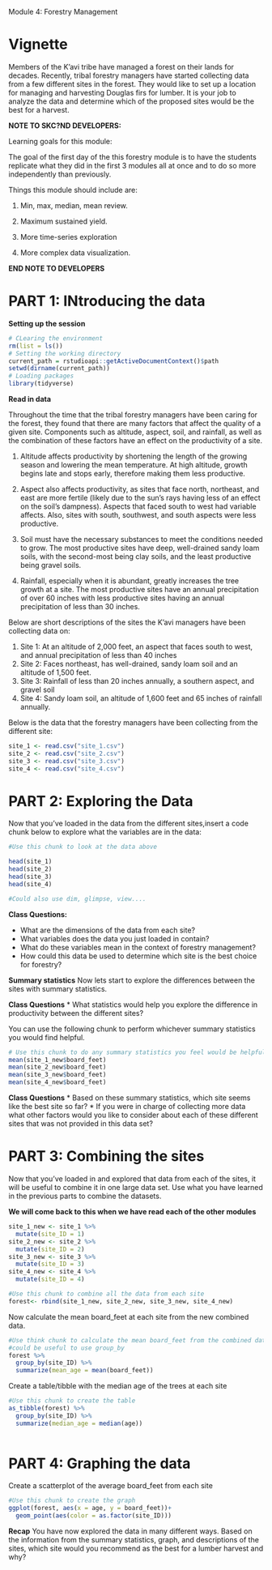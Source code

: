 Module 4: Forestry Management

# Vignette
Members of the K'avi tribe have managed a forest on their lands for decades. Recently, tribal forestry managers have started collecting data from a few different sites in the forest. They would like to set up a location for managing and harvesting Douglas firs for lumber. It is your job to analyze the data and determine which of the proposed sites would be the best for a harvest.

**NOTE TO SKC?ND DEVELOPERS:**

Learning goals for this module:

The goal of the first day of the this forestry module is to have the students replicate what they did in the first 3 modules all at once and to do so more independently than previously. 

Things this module should include are: 

1. Min, max, median, mean review.  

2. Maximum sustained yield. 

3. More time-series exploration

4. More complex data visualization. 

**END NOTE TO DEVELOPERS**

# PART 1: INtroducing the data

**Setting up the session**
```r
# CLearing the environment
rm(list = ls())
# Setting the working directory
current_path = rstudioapi::getActiveDocumentContext()$path
setwd(dirname(current_path))
# Loading packages
library(tidyverse)
```

**Read in data**

Throughout the time that the tribal forestry managers have been caring for the forest, they found that there are many factors that affect the quality of a given site. Components such as altitude, aspect, soil, and rainfall, as well as the combination of these factors have an effect on the productivity of a site. 

1. Altitude affects productivity by shortening the length of the growing season and lowering the mean temperature. At high altitude, growth begins late and stops early, therefore making them less productive.

2. Aspect also affects productivity, as sites that face north, northeast, and east are more fertile (likely due to the sun's rays having less of an effect on the soil's dampness). Aspects that faced south to west had variable affects. Also, sites with south, southwest, and south aspects were less productive.

3. Soil must have the necessary substances to meet the conditions needed to grow. The most productive sites have deep, well-drained sandy loam soils, with the second-most being clay soils, and the least productive being gravel soils.

4. Rainfall, especially when it is abundant, greatly increases the tree growth at a site. The most productive sites have an annual precipitation of over 60 inches with less productive sites having an annual precipitation of less than 30 inches. 

Below are short descriptions of the sites the K'avi managers have been collecting data on:
  
1. Site 1: At an altitude of 2,000 feet, an aspect that faces south to west, and annual precipitation of less than 40 inches
2. Site 2: Faces northeast, has well-drained, sandy loam soil and an altitude of 1,500 feet.
3. Site 3: Rainfall of less than 20 inches annually, a southern aspect, and gravel soil
4. Site 4: Sandy loam soil, an altitude of 1,600 feet and 65 inches of rainfall annually.

Below is the data that the forestry managers have been collecting from the different site:
```r
site_1 <- read.csv("site_1.csv")
site_2 <- read.csv("site_2.csv")
site_3 <- read.csv("site_3.csv")
site_4 <- read.csv("site_4.csv")
```

# PART 2: Exploring the Data

Now that you've loaded in the data from the different sites,insert a code chunk below to explore what the variables are in the data:

```r
#Use this chunk to look at the data above

head(site_1)
head(site_2)
head(site_3)
head(site_4)

#Could also use dim, glimpse, view....
```

**Class Questions:**

* What are the dimensions of the data from each site? 
* What variables does the data you just loaded in contain? 
* What do these variables mean in the context of forestry management?
* How could this data be used to determine which site is the best choice for forestry? 


**Summary statistics**
Now lets start to explore the differences between the sites with summary statistics. 

**Class Questions**
* What statistics would help you explore the difference in productivity between the different sites? 

You can use the following chunk to perform whichever summary statistics you would find helpful. 

```r
# Use this chunk to do any summary statistics you feel would be helpful. 
mean(site_1_new$board_feet)
mean(site_2_new$board_feet)
mean(site_3_new$board_feet)
mean(site_4_new$board_feet)

```

**Class Questions**
* Based on these summary statistics, which site seems like the best site so far? 
* If you were in charge of collecting more data what other factors would you like to consider about each of these different sites that was not provided in this data set?

# PART 3: Combining the sites

Now that you've loaded in and explored that data from each of the sites, it will be useful to combine it in one large data set. Use what you have learned in the previous parts to combine the datasets. 

**We will come back to this when we have read each of the other modules**

```r
site_1_new <- site_1 %>%
  mutate(site_ID = 1)
site_2_new <- site_2 %>%
  mutate(site_ID = 2)
site_3_new <- site_3 %>%
  mutate(site_ID = 3)
site_4_new <- site_4 %>%
  mutate(site_ID = 4)

#Use this chunk to combine all the data from each site
forest<- rbind(site_1_new, site_2_new, site_3_new, site_4_new)
```
 
Now calculate the mean board_feet at each site from the new combined data.
```r
#Use think chunk to calculate the mean board_feet from the combined data, it 
#could be useful to use group_by
forest %>% 
  group_by(site_ID) %>% 
  summarize(mean_age = mean(board_feet))

```

Create a table/tibble with the median age of the trees at each site
```r
#Use this chunk to create the table
as_tibble(forest) %>% 
  group_by(site_ID) %>% 
  summarize(median_age = median(age))
  
```

# PART 4: Graphing the data

Create a scatterplot of the average board_feet from each site
```r
#Use this chunk to create the graph
ggplot(forest, aes(x = age, y = board_feet))+
  geom_point(aes(color = as.factor(site_ID)))
```

**Recap**
You have now explored the data in many different ways. Based on the information from the summary statistics, graph, and descriptions of the sites, which site would you recommend as the best for a lumber harvest and why?
